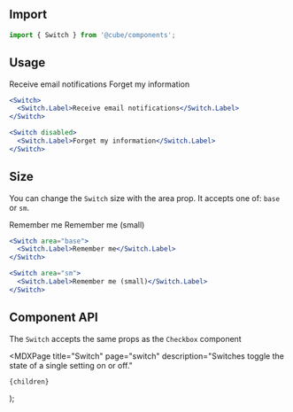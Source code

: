 


<Head>
  <title>Switch - Cube</title>
  <meta
    name="description"
    content="Switches toggle the state of a single setting on or off."
  />
</Head>

## Import

```js
import { Switch } from '@cube/components';
```

## Usage

<Example>
  <Switch>
    <Switch.Label>Receive email notifications</Switch.Label>
  </Switch>

  <Switch disabled>
    <Switch.Label>Forget my information</Switch.Label>
  </Switch>
</Example>

```jsx
<Switch>
  <Switch.Label>Receive email notifications</Switch.Label>
</Switch>

<Switch disabled>
  <Switch.Label>Forget my information</Switch.Label>
</Switch>
```

## Size

You can change the `Switch` size with the area prop. It accepts one of: `base` or `sm`.

<Example>
  <Switch area="base">
    <Switch.Label>Remember me</Switch.Label>
  </Switch>

  <Switch area="sm">
    <Switch.Label>Remember me (small)</Switch.Label>
  </Switch>
</Example>

```jsx
<Switch area="base">
  <Switch.Label>Remember me</Switch.Label>
</Switch>

<Switch area="sm">
  <Switch.Label>Remember me (small)</Switch.Label>
</Switch>
```

## Component API

The `Switch` accepts the same props as the `Checkbox` component

  <MDXPage
    title="Switch"
    page="switch"
    description="Switches toggle the state of a single setting on or off."
  >
    {children}
  </MDXPage>
);
